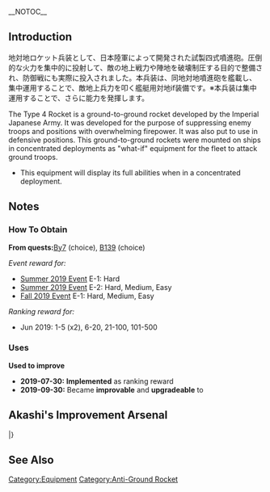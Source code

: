 __NOTOC__
{{EquipmentInfo|348}}

==Introduction==
地対地ロケット兵装として、日本陸軍によって開発された試製四式噴進砲。圧倒的な火力を集中的に投射して、敵の地上戦力や陣地を破壊制圧する目的で整備され、防御戦にも実際に投入されました。本兵装は、同地対地噴進砲を艦載し、集中運用することで、敵地上兵力を叩く艦艇用対地if装備です。※本兵装は集中運用することで、さらに能力を発揮します。

The Type 4 Rocket is a ground-to-ground rocket developed by the Imperial Japanese Army. It was developed for the purpose of suppressing enemy troops and positions with overwhelming firepower. It was also put to use in defensive positions. This ground-to-ground rockets were mounted on ships in concentrated deployments as "what-if" equipment for the fleet to attack ground troops.

* This equipment will display its full abilities when in a concentrated deployment.

==Notes==
<div class="mw-collapsible"><h3>How To Obtain</h3>
<div class="mw-collapsible-content">
'''From quests: '''[[Quests#By7|By7]] (choice), [[Quests#B139|B139]] (choice)

''Event reward for:''
* [[Summer 2019 Event]] E-1: Hard
* [[Summer 2019 Event]] E-2: Hard, Medium, Easy
* [[Fall 2019 Event]] E-1: Hard, Medium, Easy

''Ranking reward for:''
* Jun 2019: 1-5 (x2), 6-20, 21-100, 101-500

</div></div>

<div class="mw-collapsible"><h3>Uses</h3>
<div class="mw-collapsible-content">
'''Used to improve''' {{Equipment/Link|Shipborne Model Type 4 20cm Anti-ground Rocket Launcher}}

</div></div>


<div class="mw-collapsible><h3>Updates History</h3>
<div class="mw-collapsible-content>
* '''2019-07-30:''' '''Implemented''' as ranking reward
* '''2019-09-30:''' Became '''improvable''' and '''upgradeable''' to {{Equipment/Link|Type 4 20cm Anti-ground Rocket Launcher (Concentrated Deployment)}}
</div></div>

==Akashi's Improvement Arsenal==
{{AkashiWorkshop}}
{{AkashiWorkshopLine
|Name={{PAGENAME}}
|ItemType=AntiGroundArtillery
|Fuel=20
|Ammo=120
|Steel=30
|Baux=10
|Mats0-5=4/5
|Mats6-9=5/8
|Mats10=20/36
|Screws0-5=3/3
|Screws6-9=4/6
|Screws10=7/13
|EquipConsume0-5=1x{{Drum}}
|EquipConsume6-9=1x{{GreenGunMG|12cm 30-tube Rocket Launcher}}
|EquipConsume10=1x{{AntiGroundArtillery|Shipborne Model Type 4 20cm Anti-ground Rocket Launcher}}<br>2x{{RocketMat}}
|Sun=&nbsp;<br/>O<br/>Ar
|Mon=Ak<br/>O<br/>Ar
|Tue=Ak<br/>O<br/>Ar
|Wed=Ak<br/>O<br/>Ar
|Thu=Ak<br/>O<br/>Ar
|Fri=&nbsp;<br/>O<br/>Ar
|Sat=&nbsp;<br/>O<br/>Ar
|2ndShip=[[Akitsushima Kai]]<br/>[[Ooshio Kai Ni]]<br/>[[Arashio Kai Ni]]
|Notes = Uses 1x [[Drum Canister]] for improvement up to ★+6 <br> Uses 1x [[12cm 30-tube Rocket Launcher]] for improvement past ★+6 <br> Uses 1x {{PAGENAME}} and 2x [[New Model Rocket Development Material]] for upgrade to [[Type 4 20cm Anti-ground Rocket Launcher (Concentrated Deployment)]].
}}
|}

==See Also==
{{Equipmentlist}}
[[Category:Equipment]]
[[Category:Anti-Ground Rocket]]